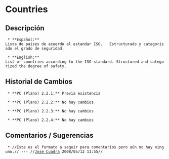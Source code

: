 = Countries =

== Descripción ==
  * **Español:**
 Lista de paises de acuerdo al estandar ISO.   Estructurado y categorizado el grado de seguridad.

  * **English:**
 List of countries according to the ISO standard. Structured and categorized the degree of safety.

== Historial de Cambios ==
  * **PC (Plano) 2.2.1:** Previa existencia

  * **PC (Plano) 2.2.2:** No hay cambios

  * **PC (Plano) 2.2.3:** No hay cambios

  * **PC (Plano) 2.2.4:** No hay cambios


== Comentarios / Sugerencias ==

  * //Este es el formato a seguir para comentarios pero aún no hay ninguno.// --- //[[jcuadra@inbio.ac.cr|Jose Cuadra]] 2008/05/12 11:55//

